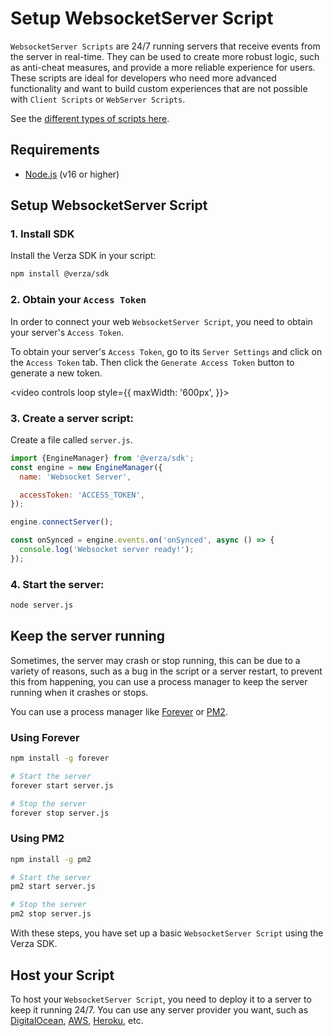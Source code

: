 # Setup WebsocketServer Script

`WebsocketServer Scripts` are 24/7 running servers that receive events from the server in real-time. They can be used to create more robust logic, such as anti-cheat measures, and provide a more reliable experience for users. These scripts are ideal for developers who need more advanced functionality and want to build custom experiences that are not possible with `Client Scripts` or `WebServer Scripts`.

See the [different types of scripts here](/concepts/scripts).

## Requirements

- [Node.js](https://nodejs.org/en/) (v16 or higher)

## Setup WebsocketServer Script

### 1. Install SDK

Install the Verza SDK in your script:

```bash
npm install @verza/sdk
```

### 2. Obtain your `Access Token`

In order to connect your web `WebsocketServer Script`, you need to obtain your server's `Access Token`.

To obtain your server's `Access Token`, go to its `Server Settings` and click on the `Access Token` tab. Then click the `Generate Access Token` button to generate a new token.

<video
  controls
  loop
  style={{
    maxWidth: '600px',
  }}>
  <source src="https://i.gyazo.com/9a45f515b716c301f4b932e3adfb6146.mp4" />
</video>

### 3. Create a server script:

Create a file called `server.js`.

```jsx title="server.js"
import {EngineManager} from '@verza/sdk';
const engine = new EngineManager({
  name: 'Websocket Server',

  accessToken: 'ACCESS_TOKEN',
});

engine.connectServer();

const onSynced = engine.events.on('onSynced', async () => {
  console.log('Websocket server ready!');
});
```

### 4. Start the server:

```bash
node server.js
```

## Keep the server running

Sometimes, the server may crash or stop running, this can be due to a variety of reasons, such as a bug in the script or a server restart, to prevent this from happening, you can use a process manager to keep the server running when it crashes or stops.

You can use a process manager like [Forever](https://www.npmjs.com/package/forever) or [PM2](https://pm2.keymetrics.io/).

### Using Forever

```bash
npm install -g forever

# Start the server
forever start server.js

# Stop the server
forever stop server.js
```

### Using PM2

```bash
npm install -g pm2

# Start the server
pm2 start server.js

# Stop the server
pm2 stop server.js
```

With these steps, you have set up a basic `WebsocketServer Script` using the Verza SDK.

## Host your Script

To host your `WebsocketServer Script`, you need to deploy it to a server to keep it running 24/7. You can use any server provider you want, such as [DigitalOcean](https://www.digitalocean.com/), [AWS](https://aws.amazon.com/), [Heroku](https://www.heroku.com/), etc.
